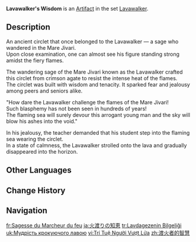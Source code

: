 {{Artifact Infobox
|image = Item Lavawalker's Wisdom.png
|set   = Lavawalker
|piece = Circlet of Logos
}}
{{Description|The circlet of a sage who traversed a sea of fire. It once shone brightly from their ancient silhouette as they stood strong amidst the flames.}}
'''Lavawalker's Wisdom''' is an [[Artifact]] in the set [[Lavawalker]].

==Description==
An ancient circlet that once belonged to the Lavawalker &mdash; a sage who wandered in the Mare Jivari.<br>Upon close examination, one can almost see his figure standing strong amidst the fiery flames.

The wandering sage of the Mare Jivari known as the Lavawalker crafted this circlet from crimson agate to resist the intense heat of the flames.<br>The circlet was built with wisdom and tenacity. It sparked fear and jealousy among peers and seniors alike.

"How dare the Lavawalker challenge the flames of the Mare Jivari!<br>Such blasphemy has not been seen in hundreds of years!<br>The flaming sea will surely devour this arrogant young man and the sky will blow his ashes into the void."

In his jealousy, the teacher demanded that his student step into the flaming sea wearing the circlet.<br>In a state of calmness, the Lavawalker strolled onto the lava and gradually disappeared into the horizon.

==Other Languages==
{{Other Languages
|en       = Lavawalker's Wisdom
|zhs      = 渡火者的智慧
|zhs_rm   = Dù Huǒ Zhě de Zhìhuì
|zht      = 渡火者的智慧
|zht_rm   = Dù Huǒ Zhě de Zhìhuì
|zh_tl    = Fire Walker's Wisdom
|ja       = 火渡りの知恵
|ja_rm    = Hiwatari no Chie
|ja_tl    = Fire Walker's Wisdom
|ko       = 불 위를 걷는 자의 지혜
|ko_rm    = Bul Wi-reul Geonneun Ja-ui Jihye
|ko_tl    = Wisdom of Fire Walker
|es       = Sabiduría del Corredor de Lava
|es_tl    = Wisdom of the Lava Runner
|fr       = Sagesse du Marcheur du feu
|fr_tl    = Wisdom of the Fire Walker
|ru       = Мудрость ступающего по лаве
|ru_tl    = Lavawalker's Wisdom
|th       = Wisdom of Lavawalker
|vi       = Trí Tuệ Người Vượt Lửa
|vi_tl    = 
|de       = Vernunft des Lavaläufers
|de_tl    = Rationality of the Lavarunner
|id       = Lavawalker's Wisdom
|pt       = Sabedoria do Corredor de Lava
|pt_tl    = 
|tr       = Lavdagezenin Bilgeliği
|tr_tl    = Lavawalker's Wisdom
|it       = Saggezza dell'Attraversafuochi
|it_tl    = Firecrosser's Wisdom
}}

==Change History==
{{Change History|1.0}}

==Navigation==
{{Artifact Set Navbox|Lavawalker}}

[[fr:Sagesse du Marcheur du feu]]
[[ja:火渡りの知恵]]
[[tr:Lavdagezenin Bilgeliği]]
[[uk:Мудрість крокуючого лавою]]
[[vi:Trí Tuệ Người Vượt Lửa]]
[[zh:渡火者的智慧]]